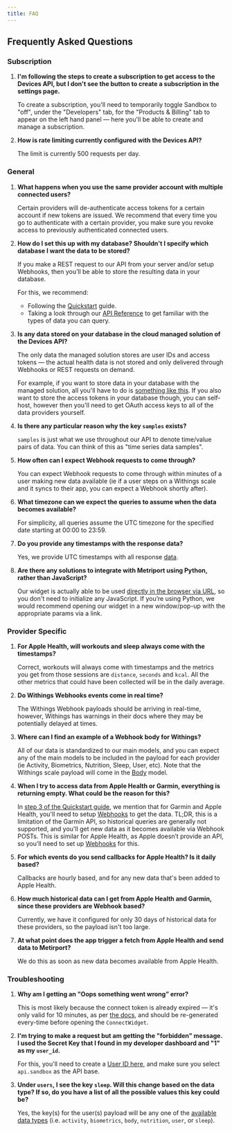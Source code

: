 ```yaml
---
title: FAQ
---
```


## Frequently Asked Questions

### Subscription

1. **I'm following the steps to create a subscription to get access to the Devices API, but I don't see the button to create a subscription in the settings page.**

   To create a subscription, you'll need to temporarily toggle Sandbox to "off", under the "Developers" tab, for the "Products & Billing" tab to appear on the left hand panel — here you'll be able to create and manage a subscription.

2. **How is rate limiting currently configured with the Devices API?**

   The limit is currently 500 requests per day.

### General

1.  **What happens when you use the same provider account with multiple connected users?**

    Certain providers will de-authenticate access tokens for a certain account if new tokens are issued. We recommend that every time you go to authenticate with a certain provider, you make sure you revoke access to previously authenticated connected users.

2.  **How do I set this up with my database? Shouldn't I specify which database I want the data to be stored?**

    If you make a REST request to our API from your server and/or setup Webhooks, then you’ll be able to store the resulting data in your database.

    For this, we recommend:

    - Following the [Quickstart](https://docs.metriport.com/devices-api/getting-started/connect-quickstart) guide.
    - Taking a look through our [API Reference](https://docs.metriport.com/devices-api/api-reference/get-activity-data) to get familiar with the types of data you can query.

3.  **Is any data stored on your database in the cloud managed solution of the Devices API?**

    The only data the managed solution stores are user IDs and access tokens — the actual health data is not stored and only delivered through Webhooks or REST requests on demand.

    For example, if you want to store data in your database with the managed solution, all you'll have to do is [something like this](https://github.com/metriport/metriport-demo-app/blob/3abf00a79feeaa3464fb2809574081bb3fa38841/server/app/src/routes/activity.ts#L34-L40). If you also want to store the access tokens in your database though, you can self-host, however then you'll need to get OAuth access keys to all of the data providers yourself.

4.  **Is there any particular reason why the key `samples` exists?**

    `samples` is just what we use throughout our API to denote time/value pairs of data. You can think of this as "time series data samples".

5.  **How often can I expect Webhook requests to come through?**

    You can expect Webhook requests to come through within minutes of a user making new data available (ie if a user steps on a Withings scale and it syncs to their app, you can expect a Webhook shortly after).

6.  **What timezone can we expect the queries to assume when the data becomes available?**

    For simplicity, all queries assume the UTC timezone for the specified date starting at 00:00 to 23:59.

7.  **Do you provide any timestamps with the response data?**

    Yes, we provide UTC timestamps with all response [data](https://docs.metriport.com/devices-api/api-reference/get-activity-data#response).

8.  **Are there any solutions to integrate with Metriport using Python, rather than JavaScript?**

    Our widget is actually able to be used [directly in the browser via URL](https://docs.metriport.com/devices-api/getting-started/connect-widget#url-parameters), so you don't need to initialize any JavaScript. If you’re using Python, we would recommend opening our widget in a new window/pop-up with the appropriate params via a link.

### Provider Specific

1. **For Apple Health, will workouts and sleep always come with the timestamps?**

   Correct, workouts will always come with timestamps and the metrics you get from those sessions are `distance`, `seconds` and `kcal`. All the other metrics that could have been collected will be in the daily average.

2. **Do Withings Webhooks events come in real time?**

   The Withings Webhook payloads should be arriving in real-time, however, Withings has warnings in their docs where they may be potentially delayed at times.

3. **Where can I find an example of a Webhook body for Withings?**

   All of our data is standardized to our main models, and you can expect any of the main models to be included in the payload for each provider (ie Activity, Biometrics, Nutrition, Sleep, User, etc). Note that the Withings scale payload will come in the [Body](https://docs.metriport.com/devices-api/more-info/models#body) model.

4. **When I try to access data from Apple Health or Garmin, everything is returning empty. What could be the reason for this?**

   In [step 3 of the Quickstart guide](https://docs.metriport.com/devices-api/getting-started/connect-quickstart#3-integrate-your-app-with-metriport), we mention that for Garmin and Apple Health, you'll need to setup [Webhooks](https://docs.metriport.com/home/api-info/webhooks) to get the data. TL;DR, this is a limitation of the Garmin API, so historical queries are generally not supported, and you'll get new data as it becomes available via Webhook POSTs. This is similar for Apple Health, as Apple doesn’t provide an API, so you’ll need to set up [Webhooks](https://docs.metriport.com/home/api-info/webhooks) for this.

5. **For which events do you send callbacks for Apple Health? Is it daily based?**

   Callbacks are hourly based, and for any new data that's been added to Apple Health.

6. **How much historical data can I get from Apple Health and Garmin, since these providers are Webhook based?**

   Currently, we have it configured for only 30 days of historical data for these providers, so the payload isn't too large.

7. **At what point does the app trigger a fetch from Apple Health and send data to Metirport?**

   We do this as soon as new data becomes available from Apple Health.

### Troubleshooting

1. **Why am I getting an "Oops something went wrong” error?**

   This is most likely because the connect token is already expired — it's only valid for 10 minutes, as per [the docs](https://docs.metriport.com/devices-api/getting-started/connect-quickstart#4-link-to-the-metriport-connect-widget-in-your-app), and should be re-generated every-time before opening the `ConnectWidget`.

2. **I'm trying to make a request but am getting the "forbidden" message. I used the Secret Key that I found in my developer dashboard and "1" as my `user_id`.**

   For this, you'll need to create a [User ID here](https://docs.metriport.com/devices-api/api-reference/user/create-user), and make sure you select `api.sandbox` as the API base.

3. **Under `users`, I see the key `sleep`. Will this change based on the data type? If so, do you have a list of all the possible values this key could be?**

   Yes, the key(s) for the user(s) payload will be any one of the [available data types](https://docs.metriport.com/devices-api/api-reference/get-activity-data) (i.e. `activity`, `biometrics`, `body`, `nutrition`, `user`, or `sleep`).
